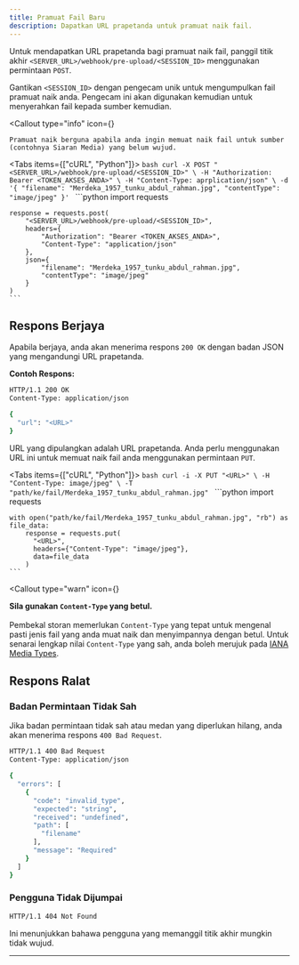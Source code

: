 ```yaml
---
title: Pramuat Fail Baru
description: Dapatkan URL prapetanda untuk pramuat naik fail.
---
```



Untuk mendapatkan URL prapetanda bagi pramuat naik fail, panggil titik akhir `<SERVER_URL>/webhook/pre-upload/<SESSION_ID>` menggunakan permintaan `POST`.

Gantikan `<SESSION_ID>` dengan pengecam unik untuk mengumpulkan fail pramuat naik anda. Pengecam ini akan digunakan kemudian untuk menyerahkan fail kepada sumber kemudian.

<Callout
  type="info"
  icon={<InfoIcon className="size-5" />}
>
    Pramuat naik berguna apabila anda ingin memuat naik fail untuk sumber (contohnya Siaran Media) yang belum wujud.
</Callout>

<Tabs items={["cURL", "Python"]}>
  <Tab value="cURL">
    ```bash
    curl -X POST "<SERVER_URL>/webhook/pre-upload/<SESSION_ID>" \
      -H "Authorization: Bearer <TOKEN_AKSES_ANDA>" \
      -H "Content-Type: aprplication/json" \
      -d '{
        "filename": "Merdeka_1957_tunku_abdul_rahman.jpg",
        "contentType": "image/jpeg"
      }'
    ```
  </Tab>
  <Tab value="Python">
    ```python
    import requests

    response = requests.post(
        "<SERVER_URL>/webhook/pre-upload/<SESSION_ID>",
        headers={
            "Authorization": "Bearer <TOKEN_AKSES_ANDA>",
            "Content-Type": "application/json"
        },
        json={
            "filename": "Merdeka_1957_tunku_abdul_rahman.jpg",
            "contentType": "image/jpeg"
        }
    )
    ```
  </Tab>
</Tabs>

## Respons Berjaya

Apabila berjaya, anda akan menerima respons `200 OK` dengan badan JSON yang mengandungi URL prapetanda.

**Contoh Respons:**

```bash
HTTP/1.1 200 OK
Content-Type: application/json

{
  "url": "<URL>"
}
```
URL yang dipulangkan adalah URL prapetanda. Anda perlu menggunakan URL ini untuk memuat naik fail anda menggunakan permintaan `PUT`.

<Tabs items={["cURL", "Python"]}>
  <Tab value="cURL">
    ```bash
    curl -i -X PUT "<URL>" \
      -H "Content-Type: image/jpeg" \
      -T "path/ke/fail/Merdeka_1957_tunku_abdul_rahman.jpg"
    ```
  </Tab>
  <Tab value="Python">
    ```python
    import requests

    with open("path/ke/fail/Merdeka_1957_tunku_abdul_rahman.jpg", "rb") as file_data:
        response = requests.put(
          "<URL>",
          headers={"Content-Type": "image/jpeg"},
          data=file_data
        )
    ```
  </Tab>
</Tabs>

<Callout
  type="warn"
  icon={<InfoIcon className="size-5" />}
>
  **Sila gunakan `Content-Type` yang betul.**<br/><br/>
  Pembekal storan memerlukan `Content-Type` yang tepat untuk mengenal pasti jenis fail yang anda muat naik dan menyimpannya dengan betul.
  Untuk senarai lengkap nilai `Content-Type` yang sah, anda boleh merujuk pada [IANA Media Types](https://www.iana.org/assignments/media-types).
</Callout>

## Respons Ralat

### Badan Permintaan Tidak Sah

Jika badan permintaan tidak sah atau medan yang diperlukan hilang, anda akan menerima respons `400 Bad Request`.

```bash
HTTP/1.1 400 Bad Request
Content-Type: application/json

{
  "errors": [
    {
      "code": "invalid_type",
      "expected": "string",
      "received": "undefined",
      "path": [
        "filename"
      ],
      "message": "Required"
    }
  ]
}
```

### Pengguna Tidak Dijumpai

```bash
HTTP/1.1 404 Not Found
```

Ini menunjukkan bahawa pengguna yang memanggil titik akhir mungkin tidak wujud.

---